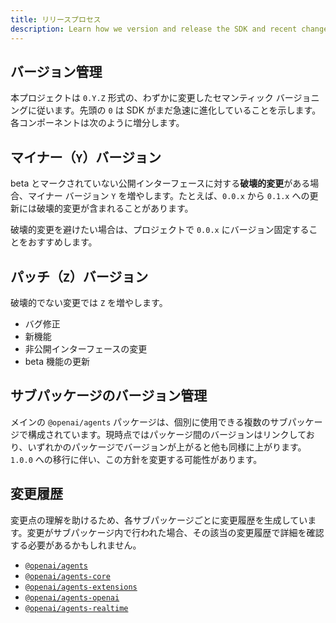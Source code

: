 ```yaml
---
title: リリースプロセス
description: Learn how we version and release the SDK and recent changes.
---
```


## バージョン管理

本プロジェクトは `0.Y.Z` 形式の、わずかに変更したセマンティック バージョニングに従います。先頭の `0` は SDK がまだ急速に進化していることを示します。各コンポーネントは次のように増分します。

## マイナー（`Y`）バージョン

beta とマークされていない公開インターフェースに対する**破壊的変更**がある場合、マイナー バージョン `Y` を増やします。たとえば、`0.0.x` から `0.1.x` への更新には破壊的変更が含まれることがあります。

破壊的変更を避けたい場合は、プロジェクトで `0.0.x` にバージョン固定することをおすすめします。

## パッチ（`Z`）バージョン

破壊的でない変更では `Z` を増やします。

- バグ修正
- 新機能
- 非公開インターフェースの変更
- beta 機能の更新

## サブパッケージのバージョン管理

メインの `@openai/agents` パッケージは、個別に使用できる複数のサブパッケージで構成されています。現時点ではパッケージ間のバージョンはリンクしており、いずれかのパッケージでバージョンが上がると他も同様に上がります。`1.0.0` への移行に伴い、この方針を変更する可能性があります。

## 変更履歴

変更点の理解を助けるため、各サブパッケージごとに変更履歴を生成しています。変更がサブパッケージ内で行われた場合、その該当の変更履歴で詳細を確認する必要があるかもしれません。

- [`@openai/agents`](https://github.com/openai/openai-agents-js/blob/main/packages/agents/CHANGELOG.md)
- [`@openai/agents-core`](https://github.com/openai/openai-agents-js/blob/main/packages/agents-core/CHANGELOG.md)
- [`@openai/agents-extensions`](https://github.com/openai/openai-agents-js/blob/main/packages/agents-extensions/CHANGELOG.md)
- [`@openai/agents-openai`](https://github.com/openai/openai-agents-js/blob/main/packages/agents-openai/CHANGELOG.md)
- [`@openai/agents-realtime`](https://github.com/openai/openai-agents-js/blob/main/packages/agents-realtime/CHANGELOG.md)
